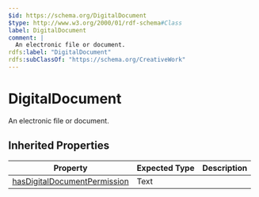 ```yaml
---
$id: https://schema.org/DigitalDocument
$type: http://www.w3.org/2000/01/rdf-schema#Class
label: DigitalDocument
comment: |
  An electronic file or document.
rdfs:label: "DigitalDocument"
rdfs:subClassOf: "https://schema.org/CreativeWork"
---
```


# DigitalDocument

An electronic file or document.

## Inherited Properties

| Property | Expected Type | Description |
| --- | --- | --- |
| [hasDigitalDocumentPermission](https://schema.org/hasDigitalDocumentPermission) | Text |  |
